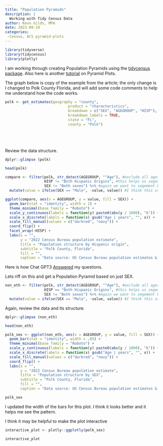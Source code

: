 ```yaml
---
title: "Population Pyramids"
description: |
  Working with Tidy Census Data
author: Kevn Gilds, MPA
date: 2023-09-10
categories:
 -Census, ACS pyramid-plots
---
```


```r
library(tidyverse)
library(tidycensus)
library(plotly)
```

I am working through creating Population Pyramids using the [tidycensus package](https://walker-data.com/tidycensus/articles/other-datasets.html). Also here is another [tutorial](https://www.spsanderson.com/steveondata/posts/2023-09-08/index.html) on Pyramid Plots.

The graph below is copy of the example from the article; the only change is I changed to Polk County Florida, and will add some code comments to help me understand how the code works.

```r


polk <- get_estimates(geography = "county", 
                             product = "characteristics", 
                             breakdown = c("SEX", "AGEGROUP", "HISP"),  
                             breakdown_labels = TRUE, 
                             state = "FL", 
                             county = "Polk")






```

Review the data structure.

```r
dplyr::glimpse (polk)

head(polk)
```

```r
compare <- filter(polk, str_detect(AGEGROUP, "^Age"), #exclude all ages
                  HISP != "Both Hispanic Origins", #this helps us segement by eth rather than totals
                  SEX != "Both sexes") %>% #again we want to segement by eth and sex. 
  mutate(value = ifelse(SEX == "Male", -value, value)) #I think this used for plotting and using the abolute value for the pyramid plot. 

ggplot(compare, aes(x = AGEGROUP, y = value, fill = SEX)) + 
  geom_bar(stat = "identity", width = 1) + 
  theme_minimal(base_family = "Roboto") + 
  scale_y_continuous(labels = function(y) paste0(abs(y / 1000), "k")) +  #I have no idea what abs is. Is is abreivation or aboslute value. 
  scale_x_discrete(labels = function(x) gsub("Age | years", "", x)) + 
  scale_fill_manual(values = c("darkred", "navy")) + 
  coord_flip() + 
  facet_wrap(~HISP) + 
  labs(x = "", 
       y = "2022 Census Bureau population estimate", 
       title = "Population structure by Hispanic origin", 
       subtitle = "Polk County, Florida", 
       fill = "", 
       caption = "Data source: US Census Bureau population estimates & tidycensus R package")


```

Here is how Chat GPT3 [Answered](https://chat.openai.com/share/16006d78-8f3c-483a-8f3a-c4d5ef2e2ac6) my questions.

Lets riff on this and get a Population Pyramid based on just SEX.

```r

non_eth <- filter(polk, str_detect(AGEGROUP, "^Age"), #exclude all ages
                  HISP == "Both Hispanic Origins", #this helps us segement by eth rather than totals
                  SEX != "Both sexes") %>% #again we want to segement by eth and sex. 
  mutate(value = ifelse(SEX == "Male", -value, value)) #I think this used for plotting and using the abolute value for t

```

Again, review the data and its structure.

```r


dplyr::glimpse (non_eth)

head(non_eth)
```

```r

polk_sex <- ggplot(non_eth, aes(x = AGEGROUP, y = value, fill = SEX)) + 
  geom_bar(stat = "identity", width = .85) + 
  theme_minimal(base_family = "Roboto") + 
  scale_y_continuous(labels = function(y) paste0(abs(y / 1000), "k")) +  #I have no idea what abs is. Is is abreivation or aboslute value. 
  scale_x_discrete(labels = function(x) gsub("Age | years", "", x)) + 
  scale_fill_manual(values = c("darkred", "navy")) + 
  coord_flip() + 
  labs(x = "", 
       y = "2022 Census Bureau population estimate", 
       title = "Population structure by SEX", 
       subtitle = "Polk County, Florida", 
       fill = "", 
       caption = "Data source: US Census Bureau population estimates & tidycensus R package")

polk_sex

```

I updated the width of the bars for this plot. I think it looks better and it helps me see the pattern.

I think it may be helpful to make the plot interactive

```r
interactive_plot <- plotly::ggplotly(polk_sex)

interactive_plot
```



